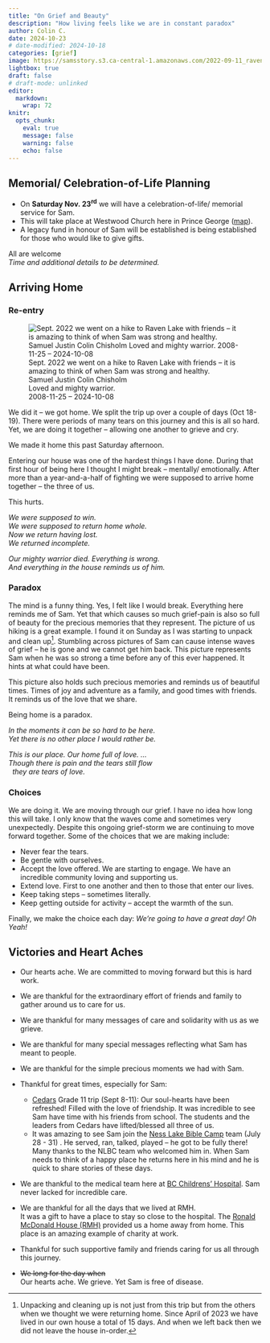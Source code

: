 ```yaml
---
title: "On Grief and Beauty"
description: "How living feels like we are in constant paradox"
author: Colin C.
date: 2024-10-23
# date-modified: 2024-10-18
categories: [grief]
image: https://samsstory.s3.ca-central-1.amazonaws.com/2022-09-11_raven-lake-hike.jpg
lightbox: true
draft: false
# draft-mode: unlinked
editor: 
  markdown: 
    wrap: 72
knitr: 
  opts_chunk: 
    eval: true
    message: false
    warning: false
    echo: false
---
```


::: {.callout-note}
## Memorial/ Celebration-of-Life Planning

- On **Saturday Nov. 23^rd^** we will have a celebration-of-life/ memorial service for Sam.
- This will take place at Westwood Church here in Prince George ([map](https://maps.app.goo.gl/YXfR4512soWxknwc8)).
- A legacy fund in honour of Sam will be established is being established for those who would like to give gifts. 

:::{.center}
All are welcome\
*Time and additional details to be determined.*
:::

:::

## Arriving Home

### Re-entry

::: float-sm-end
![Sept. 2022 we went on a hike to Raven Lake with friends -- it is
amazing to think of when Sam was strong and healthy.<br/>Samuel Justin
Colin Chisholm <br>Loved and mighty warrior.<br>2008-11-25 --
2024-10-08](https://samsstory.s3.ca-central-1.amazonaws.com/2022-09-11_raven-lake-hike.jpg)
:::

We did it -- we got home. We split the trip up over a couple of days
(Oct 18-19). There were periods of many tears on this journey and this
is all so hard. Yet, we are doing it together -- allowing one another to
grieve and cry.

We made it home this past Saturday afternoon.

<!-- We were not sure if we wanted to go home straight away or if we wanted to try to ease-in by staying with my parents for a couple days... By the time we arrived in Prince George it was clear that we just wanted to be home.   -->

Entering our house was one of the hardest things I have done. During
that first hour of being here I thought I might break -- mentally/
emotionally. After more than a year-and-a-half of fighting we were
supposed to arrive home together -- the three of us.

This hurts.

*We were supposed to win.\
We were supposed to return home whole.\
Now we return having lost.\
We returned incomplete.*

*Our mighty warrior died. Everything is wrong.\
And everything in the house reminds us of him.*

### Paradox

The mind is a funny thing. Yes, I felt like I would break. Everything
here reminds me of Sam. Yet that which causes so much grief-pain is also
so full of beauty for the precious memories that they represent. The
picture of us hiking is a great example. I found it on Sunday as I was
starting to unpack and clean up[^1]. Stumbling across pictures of Sam
can cause intense waves of grief -- he is gone and we cannot get him
back. This picture represents Sam when he was so strong a time before
any of this ever happened. It hints at what could have been.

[^1]: Unpacking and cleaning up is not just from this trip but from the
    others when we thought we were returning home. Since April of 2023
    we have lived in our own house a total of 15 days. And when we left
    back then we did not leave the house in-order.

This picture also holds such precious memories and reminds us of
beautiful times. Times of joy and adventure as a family, and good times
with friends. It reminds us of the love that we share.

Being home is a paradox.

*In the moments it can be so hard to be here.\
Yet there is no other place I would rather be.*

*This is our place. Our home full of love. ...\
Though there is pain and the tears still flow\
  they are tears of love.*

### Choices

We are doing it. We are moving through our grief. I have no idea how
long this will take. I only know that the waves come and sometimes very
unexpectedly. Despite this ongoing grief-storm we are continuing to move
forward together. Some of the choices that we are making include:

-   Never fear the tears.
-   Be gentle with ourselves.
-   Accept the love offered. We are starting to engage. We have an
    incredible community loving and supporting us.
-   Extend love. First to one another and then to those that enter our
    lives.
-   Keep taking steps -- sometimes literally.
-   Keep getting outside for activity -- accept the warmth of the sun.

Finally, we make the choice each day: *We're going to have a great day!
Oh Yeah!*



## Victories and Heart Aches

-   Our hearts ache. We are committed to moving forward but this is hard
    work.

-   We are thankful for the extraordinary effort of friends and family
    to gather around us to care for us.

-   We are thankful for many messages of care and solidarity with us as
    we grieve.

-   We are thankful for many special messages reflecting what Sam has
    meant to people.

-   We are thankful for the simple precious moments we had with Sam.

-   Thankful for great times, especially for Sam:

    -   [Cedars](https://cedars.bc.ca) Grade 11 trip (Sept 8-11): Our
        soul-hearts have been refreshed! Filled with the love of
        friendship. It was incredible to see Sam have time with his
        friends from school. The students and the leaders from Cedars
        have lifted/blessed all three of us.
    -   It was amazing to see Sam join the [Ness Lake Bible
        Camp](https://www.nesslakebiblecamp.com) team (July 28 - 31) .
        He served, ran, talked, played -- he got to be fully there! Many
        thanks to the NLBC team who welcomed him in. When Sam needs to
        think of a happy place he returns here in his mind and he is
        quick to share stories of these days.

-   We are thankful to the medical team here at [BC Childrens'
    Hospital](http://www.bcchildrens.ca). Sam never lacked for
    incredible care.

-   We are thankful for all the days that we lived at RMH.\
    It was a gift to have a place to stay so close to the hospital. The
    [Ronald McDonald House (RMH)](https://rmhbc.ca) provided us a home
    away from home. This place is an amazing example of charity at work.

-   Thankful for such supportive family and friends caring for us all
    through this journey.

-   ~~We long for the day when~~\
    Our hearts ache. We grieve. Yet Sam is free of disease.